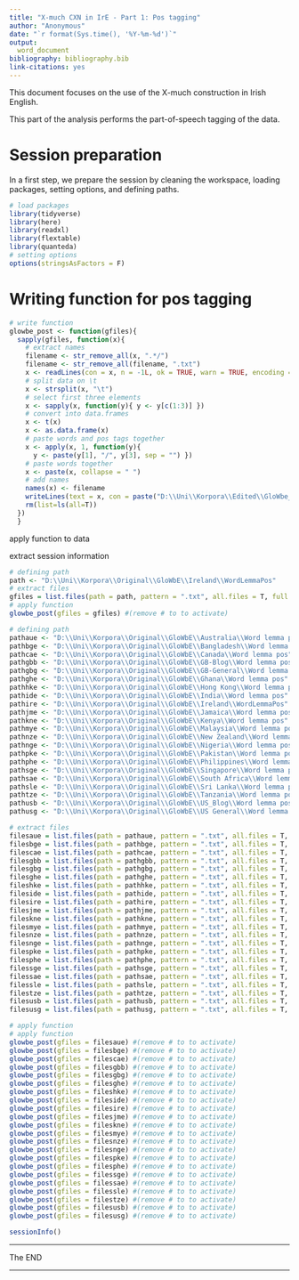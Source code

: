 ```yaml
---
title: "X-much CXN in IrE - Part 1: Pos tagging"
author: "Anonymous"
date: "`r format(Sys.time(), '%Y-%m-%d')`"
output:
  word_document
bibliography: bibliography.bib
link-citations: yes
---
```


This document focuses on the use of the X-much construction in Irish English. 

This part of the analysis performs the part-of-speech tagging of the data.

# Session preparation

In a first step, we prepare the session by cleaning the workspace, loading packages, setting options, and defining paths.

```r
# load packages
library(tidyverse)
library(here)
library(readxl)
library(flextable)
library(quanteda)
# setting options
options(stringsAsFactors = F)
```

# Writing function for pos tagging

```r
# write function
glowbe_post <- function(gfiles){
  sapply(gfiles, function(x){
    # extract names
    filename <- str_remove_all(x, ".*/")
    filename <- str_remove_all(filename, ".txt")
    x <- readLines(con = x, n = -1L, ok = TRUE, warn = TRUE, encoding = "unknown", skipNul = T)
    # split data on \t
    x <- strsplit(x, "\t")
    # select first three elements
    x <- sapply(x, function(y){ y <- y[c(1:3)] })
    # convert into data.frames
    x <- t(x)
    x <- as.data.frame(x)
    # paste words and pos tags together
    x <- apply(x, 1, function(y){
      y <- paste(y[1], "/", y[3], sep = "") })
    # paste words together
    x <- paste(x, collapse = " ")
    # add names
    names(x) <- filename
    writeLines(text = x, con = paste("D:\\Uni\\Korpora\\Edited\\GloWbe_postagged/", names(x),".txt", sep = ""))
    rm(list=ls(all=T))
  })
  }
```


apply function to data

extract session information

```r
# defining path
path <- "D:\\Uni\\Korpora\\Original\\GloWbE\\Ireland\\WordLemmaPos"
# extract files
gfiles = list.files(path = path, pattern = ".txt", all.files = T, full.names = T, recursive = T, ignore.case = T, include.dirs = T)
# apply function
glowbe_post(gfiles = gfiles) #(remove # to to activate)
```

```r
# defining path
pathaue <- "D:\\Uni\\Korpora\\Original\\GloWbE\\Australia\\Word lemma pos"
pathbge <- "D:\\Uni\\Korpora\\Original\\GloWbE\\Bangladesh\\Word lemma pos"
pathcae <- "D:\\Uni\\Korpora\\Original\\GloWbE\\Canada\\Word lemma pos"
pathgbb <- "D:\\Uni\\Korpora\\Original\\GloWbE\\GB-Blog\\Word lemma pos"
pathgbg <- "D:\\Uni\\Korpora\\Original\\GloWbE\\GB-General\\Word lemma pos"
pathghe <- "D:\\Uni\\Korpora\\Original\\GloWbE\\Ghana\\Word lemma pos"
pathhke <- "D:\\Uni\\Korpora\\Original\\GloWbE\\Hong Kong\\Word lemma pos"
pathide <- "D:\\Uni\\Korpora\\Original\\GloWbE\\India\\Word lemma pos"
pathire <- "D:\\Uni\\Korpora\\Original\\GloWbE\\Ireland\\WordLemmaPos"
pathjme <- "D:\\Uni\\Korpora\\Original\\GloWbE\\Jamaica\\Word lemma pos"
pathkne <- "D:\\Uni\\Korpora\\Original\\GloWbE\\Kenya\\Word lemma pos"
pathmye <- "D:\\Uni\\Korpora\\Original\\GloWbE\\Malaysia\\Word lemma pos"
pathnze <- "D:\\Uni\\Korpora\\Original\\GloWbE\\New Zealand\\Word lemma pos"
pathnge <- "D:\\Uni\\Korpora\\Original\\GloWbE\\Nigeria\\Word lemma pos"
pathpke <- "D:\\Uni\\Korpora\\Original\\GloWbE\\Pakistan\\Word lemma pos"
pathphe <- "D:\\Uni\\Korpora\\Original\\GloWbE\\Philippines\\Word lemma pos"
pathsge <- "D:\\Uni\\Korpora\\Original\\GloWbE\\Singapore\\Word lemma pos"
pathsae <- "D:\\Uni\\Korpora\\Original\\GloWbE\\South Africa\\Word lemma pos"
pathsle <- "D:\\Uni\\Korpora\\Original\\GloWbE\\Sri Lanka\\Word lemma pos"
pathtze <- "D:\\Uni\\Korpora\\Original\\GloWbE\\Tanzania\\Word lemma pos"
pathusb <- "D:\\Uni\\Korpora\\Original\\GloWbE\\US_Blog\\Word lemma pos"
pathusg <- "D:\\Uni\\Korpora\\Original\\GloWbE\\US General\\Word lemma pos"
```


```r
# extract files
filesaue = list.files(path = pathaue, pattern = ".txt", all.files = T, full.names = T, recursive = T, ignore.case = T, include.dirs = T)
filesbge = list.files(path = pathbge, pattern = ".txt", all.files = T, full.names = T, recursive = T, ignore.case = T, include.dirs = T)
filescae = list.files(path = pathcae, pattern = ".txt", all.files = T, full.names = T, recursive = T, ignore.case = T, include.dirs = T)
filesgbb = list.files(path = pathgbb, pattern = ".txt", all.files = T, full.names = T, recursive = T, ignore.case = T, include.dirs = T)
filesgbg = list.files(path = pathgbg, pattern = ".txt", all.files = T, full.names = T, recursive = T, ignore.case = T, include.dirs = T)
filesghe = list.files(path = pathghe, pattern = ".txt", all.files = T, full.names = T, recursive = T, ignore.case = T, include.dirs = T)
fileshke = list.files(path = pathhke, pattern = ".txt", all.files = T, full.names = T, recursive = T, ignore.case = T, include.dirs = T)
fileside = list.files(path = pathide, pattern = ".txt", all.files = T, full.names = T, recursive = T, ignore.case = T, include.dirs = T)
filesire = list.files(path = pathire, pattern = ".txt", all.files = T, full.names = T, recursive = T, ignore.case = T, include.dirs = T)
filesjme = list.files(path = pathjme, pattern = ".txt", all.files = T, full.names = T, recursive = T, ignore.case = T, include.dirs = T)
fileskne = list.files(path = pathkne, pattern = ".txt", all.files = T, full.names = T, recursive = T, ignore.case = T, include.dirs = T)
filesmye = list.files(path = pathmye, pattern = ".txt", all.files = T, full.names = T, recursive = T, ignore.case = T, include.dirs = T)
filesnze = list.files(path = pathnze, pattern = ".txt", all.files = T, full.names = T, recursive = T, ignore.case = T, include.dirs = T)
filesnge = list.files(path = pathnge, pattern = ".txt", all.files = T, full.names = T, recursive = T, ignore.case = T, include.dirs = T)
filespke = list.files(path = pathpke, pattern = ".txt", all.files = T, full.names = T, recursive = T, ignore.case = T, include.dirs = T)
filesphe = list.files(path = pathphe, pattern = ".txt", all.files = T, full.names = T, recursive = T, ignore.case = T, include.dirs = T)
filessge = list.files(path = pathsge, pattern = ".txt", all.files = T, full.names = T, recursive = T, ignore.case = T, include.dirs = T)
filessae = list.files(path = pathsae, pattern = ".txt", all.files = T, full.names = T, recursive = T, ignore.case = T, include.dirs = T)
filessle = list.files(path = pathsle, pattern = ".txt", all.files = T, full.names = T, recursive = T, ignore.case = T, include.dirs = T)
filestze = list.files(path = pathtze, pattern = ".txt", all.files = T, full.names = T, recursive = T, ignore.case = T, include.dirs = T)
filesusb = list.files(path = pathusb, pattern = ".txt", all.files = T, full.names = T, recursive = T, ignore.case = T, include.dirs = T)
filesusg = list.files(path = pathusg, pattern = ".txt", all.files = T, full.names = T, recursive = T, ignore.case = T, include.dirs = T)
```


```r
# apply function
# apply function
glowbe_post(gfiles = filesaue) #(remove # to to activate)
glowbe_post(gfiles = filesbge) #(remove # to to activate)
glowbe_post(gfiles = filescae) #(remove # to to activate)
glowbe_post(gfiles = filesgbb) #(remove # to to activate)
glowbe_post(gfiles = filesgbg) #(remove # to to activate)
glowbe_post(gfiles = filesghe) #(remove # to to activate)
glowbe_post(gfiles = fileshke) #(remove # to to activate)
glowbe_post(gfiles = fileside) #(remove # to to activate)
glowbe_post(gfiles = filesire) #(remove # to to activate)
glowbe_post(gfiles = filesjme) #(remove # to to activate)
glowbe_post(gfiles = fileskne) #(remove # to to activate)
glowbe_post(gfiles = filesmye) #(remove # to to activate)
glowbe_post(gfiles = filesnze) #(remove # to to activate)
glowbe_post(gfiles = filesnge) #(remove # to to activate)
glowbe_post(gfiles = filespke) #(remove # to to activate)
glowbe_post(gfiles = filesphe) #(remove # to to activate)
glowbe_post(gfiles = filessge) #(remove # to to activate)
glowbe_post(gfiles = filessae) #(remove # to to activate)
glowbe_post(gfiles = filessle) #(remove # to to activate)
glowbe_post(gfiles = filestze) #(remove # to to activate)
glowbe_post(gfiles = filesusb) #(remove # to to activate)
glowbe_post(gfiles = filesusg) #(remove # to to activate)
```


```r
sessionInfo()
```


***

The END

***
